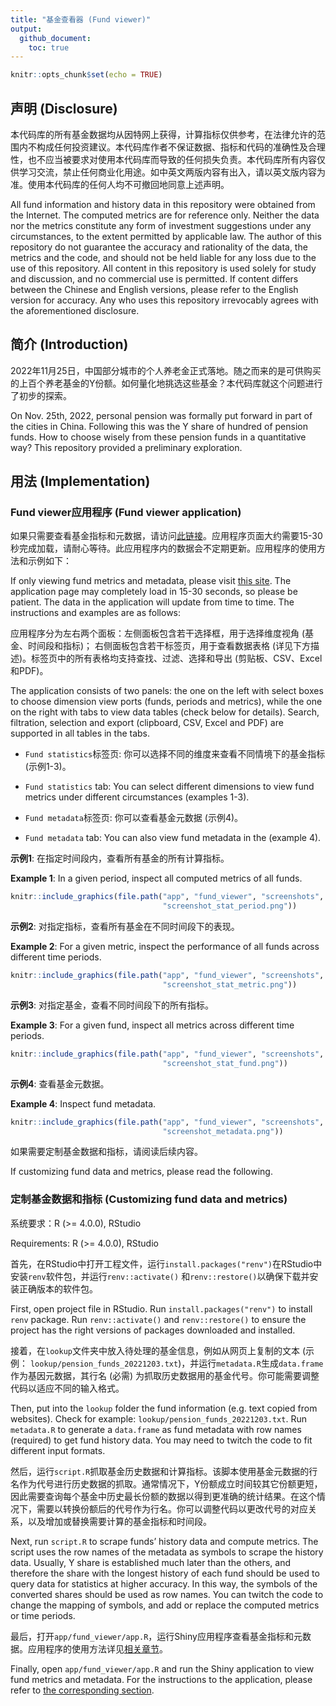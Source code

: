 ```yaml
---
title: "基金查看器 (Fund viewer)"
output:
  github_document:
    toc: true
---
```


```r
knitr::opts_chunk$set(echo = TRUE)
```

## 声明 (Disclosure)

本代码库的所有基金数据均从因特网上获得，计算指标仅供参考，在法律允许的范围内不构成任何投资建议。本代码库作者不保证数据、指标和代码的准确性及合理性，也不应当被要求对使用本代码库而导致的任何损失负责。本代码库所有内容仅供学习交流，禁止任何商业化用途。如中英文两版内容有出入，请以英文版内容为准。使用本代码库的任何人均不可撤回地同意上述声明。

All fund information and history data in this repository were obtained from the Internet. The computed metrics are for reference only. Neither the data nor the metrics constitute any form of investment suggestions under any circumstances, to the extent permitted by applicable law. The author of this repository do not guarantee the accuracy and rationality of the data, the metrics and the code, and should not be held liable for any loss due to the use of this repository. All content in this repository is used solely for study and discussion, and no commercial use is permitted. If content differs between the Chinese and English versions, please refer to the English version for accuracy. Any who uses this repository irrevocably agrees with the aforementioned disclosure.

## 简介 (Introduction)

2022年11月25日，中国部分城市的个人养老金正式落地。随之而来的是可供购买的上百个养老基金的Y份额。如何量化地挑选这些基金？本代码库就这个问题进行了初步的探索。

On Nov. 25th, 2022, personal pension was formally put forward in part of the cities in China. Following this was the Y share of hundred of pension funds. How to choose wisely from these pension funds in a quantitative way? This repository provided a preliminary exploration.

## 用法 (Implementation)

### Fund viewer应用程序 (Fund viewer application)

如果只需要查看基金指标和元数据，请访问[此链接](https://zxr6.shinyapps.io/fund_viewer/)。应用程序页面大约需要15-30秒完成加载，请耐心等待。此应用程序内的数据会不定期更新。应用程序的使用方法和示例如下：

If only viewing fund metrics and metadata, please visit [this site](https://zxr6.shinyapps.io/fund_viewer/). The application page may completely load in 15-30 seconds, so please be patient. The data in the application will update from time to time. The instructions and examples are as follows:

应用程序分为左右两个面板：左侧面板包含若干选择框，用于选择维度视角 (基金、时间段和指标)； 右侧面板包含若干标签页，用于查看数据表格 (详见下方描述)。标签页中的所有表格均支持查找、过滤、选择和导出 (剪贴板、CSV、Excel和PDF)。

The application consists of two panels: the one on the left with select boxes to choose dimension view ports (funds, periods and metrics), while the one on the right with tabs to view data tables (check below for details). Search, filtration, selection and export (clipboard, CSV, Excel and PDF) are supported in all tables in the tabs.

* `Fund statistics`标签页: 你可以选择不同的维度来查看不同情境下的基金指标 (示例1-3)。

* `Fund statistics` tab: You can select different dimensions to view fund metrics under different circumstances (examples 1-3).

* `Fund metadata`标签页: 你可以查看基金元数据 (示例4)。

* `Fund metadata` tab: You can also view fund metadata in the  (example 4).

**示例1**: 在指定时间段内，查看所有基金的所有计算指标。

**Example 1**: In a given period, inspect all computed metrics of all funds.

```r
knitr::include_graphics(file.path("app", "fund_viewer", "screenshots",
                                  "screenshot_stat_period.png"))
```

**示例2**: 对指定指标，查看所有基金在不同时间段下的表现。

**Example 2**: For a given metric, inspect the performance of all funds across different time periods.

```r
knitr::include_graphics(file.path("app", "fund_viewer", "screenshots",
                                  "screenshot_stat_metric.png"))
```

**示例3**: 对指定基金，查看不同时间段下的所有指标。

**Example 3**: For a given fund, inspect all metrics across different time periods.

```r
knitr::include_graphics(file.path("app", "fund_viewer", "screenshots",
                                  "screenshot_stat_fund.png"))
```

**示例4**: 查看基金元数据。

**Example 4**: Inspect fund metadata.

```r
knitr::include_graphics(file.path("app", "fund_viewer", "screenshots",
                                  "screenshot_metadata.png"))
```

如果需要定制基金数据和指标，请阅读后续内容。

If customizing fund data and metrics, please read the following.

### 定制基金数据和指标 (Customizing fund data and metrics)

系统要求：R (>= 4.0.0), RStudio

Requirements: R (>= 4.0.0), RStudio

首先，在RStudio中打开工程文件，运行`install.packages("renv")`在RStudio中安装`renv`软件包，并运行`renv::activate()` 和`renv::restore()`以确保下载并安装正确版本的软件包。

First, open project file in RStudio. Run `install.packages("renv")` to install `renv` package. Run `renv::activate()` and `renv::restore()` to ensure the project has the right versions of packages downloaded and installed.

接着，在`lookup`文件夹中放入待处理的基金信息，例如从网页上复制的文本 (示例： `lookup/pension_funds_20221203.txt`)，并运行`metadata.R`生成`data.frame`作为基因元数据，其行名 (必需) 为抓取历史数据用的基金代号。你可能需要调整代码以适应不同的输入格式。

Then, put into the `lookup` folder the fund information (e.g. text copied from websites). Check for example: `lookup/pension_funds_20221203.txt`. Run `metadata.R` to generate a `data.frame` as fund metadata with row names (required) to get fund history data. You may need to twitch the code to fit different input formats.

然后，运行`script.R`抓取基金历史数据和计算指标。该脚本使用基金元数据的行名作为代号进行历史数据的抓取。通常情况下，Y份额成立时间较其它份额更短，因此需要查询每个基金中历史最长份额的数据以得到更准确的统计结果。在这个情况下，需要以转换份额后的代号作为行名。你可以调整代码以更改代号的对应关系，以及增加或替换需要计算的基金指标和时间段。

Next, run `script.R` to scrape funds' history data and compute metrics. The script uses the row names of the metadata as symbols to scrape the history data. Usually, Y share is established much later than the others, and therefore the share with the longest history of each fund should be used to query data for statistics at higher accuracy. In this way, the symbols of the converted shares should be used as row names. You can twitch the code to change the mapping of symbols, and add or replace the computed metrics or time periods.

最后，打开`app/fund_viewer/app.R`，运行Shiny应用程序查看基金指标和元数据。应用程序的使用方法详见[相关章节](#fund-viewer应用程序-fund-viewer-application)。

Finally, open `app/fund_viewer/app.R` and run the Shiny application to view fund metrics and metadata. For the instructions to the application, please refer to [the corresponding section](#fund-viewer应用程序-fund-viewer-application).

